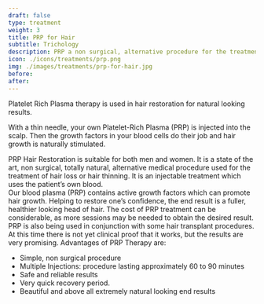 ---
draft: false
type: treatment
weight: 3
title: PRP for Hair
subtitle: Trichology
description: PRP a non surgical, alternative procedure for the treatment of hair loss or hair thinning.
icon: ./icons/treatments/prp.png
img: ./images/treatments/prp-for-hair.jpg
before:
after:
---

Platelet Rich Plasma therapy is used in hair restoration for natural looking results.

With a thin needle, your own Platelet-Rich Plasma (PRP) is injected into the scalp. Then the growth factors in your blood cells do their job and hair growth is naturally stimulated.

PRP Hair Restoration is suitable for both men and women. It is a state of the art, non surgical, totally natural, alternative medical procedure used for the treatment of hair loss or hair thinning. It is an injectable treatment which uses the patient’s own blood.  
Our blood plasma (PRP) contains active growth factors which can promote hair growth. Helping to restore one’s confidence, the end result is a fuller, healthier looking head of hair.
The cost of PRP treatment can be considerable, as more sessions may be needed to obtain the desired result. 
PRP is also being used in conjunction with some hair transplant procedures. 
At this time there is not yet clinical proof that it works, but the results are very promising.
Advantages of PRP Therapy are:
- Simple, non surgical procedure
- Multiple Injections: procedure lasting approximately 60 to 90 minutes
- Safe and reliable results
- Very quick recovery period.
- Beautiful and above all extremely natural looking end results
